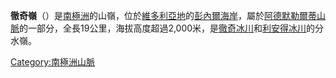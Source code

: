 {{Coord|71|49|S|167|45|E|source:GNIS|display=title}}

'''徹奇嶺'''（{{lang-en|Church Ridge}}）是[[南極洲|南極洲]]的山嶺，位於[[維多利亞地|維多利亞地]]的[[彭內爾海岸|彭內爾海岸]]，屬於[[阿德默勒爾蒂山脈|阿德默勒爾蒂山脈]]的一部分，全長19公里，海拔高度超過2,000米，是[[徹奇冰川|徹奇冰川]]和[[利安得冰川|利安得冰川]]的分水嶺。

{{Antarctica-geo-stub}}
[[Category:南極洲山脈|Category:南極洲山脈]]